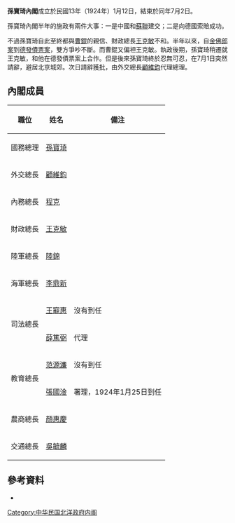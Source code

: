 '''孫寶琦內閣'''成立於民國13年（1924年）1月12日，結束於同年7月2日。

孫寶琦內閣半年的施政有兩件大事：一是中國和[[蘇聯|蘇聯]]建交；二是向德國索賠成功。

不過孫寶琦自此至終都與[[曹錕|曹錕]]的親信、財政總長[[王克敏|王克敏]]不和。半年以來，自[[金佛郎案|金佛郎案]]到[[德發債票案|德發債票案]]，雙方爭吵不斷。而曹錕又偏袒王克敏。執政後期，孫寶琦稍遷就王克敏，和他在德發債票案上合作。但是後來孫寶琦終於忍無可忍，在7月1日突然請辭，避居北京城郊。次日請辭獲批，由外交總長[[顧維鈞|顧維鈞]]代理總理。

==內閣成員==
{| class="wikitable" border="1" cellspacing="0" cellpadding="1"
|-
! style="white-space:nowrap" |職位!!姓名!!備注
|-
!國務總理
|[[孫寶琦|孫寶琦]]
|-
!外交總長
|[[顧維鈞|顧維鈞]]
|-
!內務總長
|[[程克_(1878年)|程克]]
|-
!財政總長
|[[王克敏|王克敏]]
|-
!陸軍總長
|[[陸錦|陸錦]]
|-
!海軍總長
|[[李鼎新|李鼎新]]
|-
!rowspan="2"|司法總長
|[[王寵惠|王寵惠]]||沒有到任
|-
|[[薛篤弼|薛篤弼]]||代理
|-
!rowspan="2"|教育總長
|[[范源濂|范源濂]]||沒有到任
|-
|[[張國淦|張國淦]]||署理，1924年1月25日到任
|-
!農商總長
|[[顏惠慶|顏惠慶]]
|-
!交通總長
|[[吳毓麟|吳毓麟]]
|}

==參考資料==
*{{cite book |author=謝彬 |authorlink= |coauthors= |title=民國政黨史 |year=1924年 |publisher=上海學術研究會叢書部 |location= |isbn=978-7-101-05531-3 }}

{{北洋時期內閣|高凌霨臨時內閣|孫寶琦內閣|1924年1月12日－1924年7月2日|第一次顧維鈞臨時內閣}}

{{DEFAULTSORT:Sun Baoqi}}
[[Category:中华民国北洋政府内阁|Category:中华民国北洋政府内阁]]